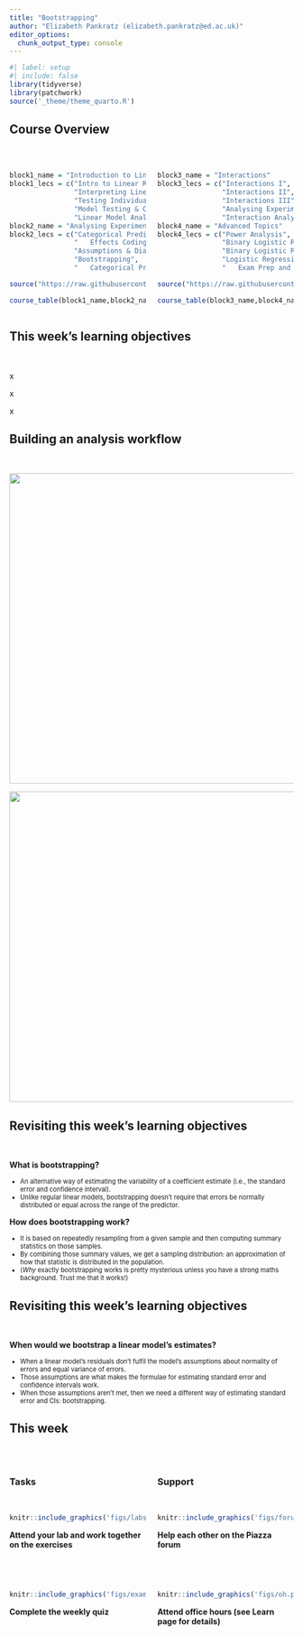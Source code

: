 ```yaml
---
title: "Bootstrapping"
author: "Elizabeth Pankratz (elizabeth.pankratz@ed.ac.uk)"
editor_options: 
  chunk_output_type: console
---
```


```r
#| label: setup
#| include: false
library(tidyverse)
library(patchwork)
source('_theme/theme_quarto.R')
```


## Course Overview {.smaller}

<br>

:::: {.columns}

::: {.column width="50%"}

```r
block1_name = "Introduction to Linear Models"
block1_lecs = c("Intro to Linear Regression",
                "Interpreting Linear Models",
                "Testing Individual Predictors",
                "Model Testing & Comparison",
                "Linear Model Analysis")
block2_name = "Analysing Experimental Studies"
block2_lecs = c("Categorical Predictors & Dummy Coding",
                "	Effects Coding & Coding Specific Contrasts",
                "Assumptions & Diagnostics",
                "Bootstrapping",
                "	Categorical Predictor Analysis")

source("https://raw.githubusercontent.com/uoepsy/junk/main/R/course_table.R")

course_table(block1_name,block2_name,block1_lecs,block2_lecs,week = 9)
```

:::

::: {.column width="50%"}

```r
block3_name = "Interactions"
block3_lecs = c("Interactions I",
                "Interactions II",
                "Interactions III",
                "Analysing Experiments",
                "Interaction Analysis")
block4_name = "Advanced Topics"
block4_lecs = c("Power Analysis",
                "Binary Logistic Regression I",
                "Binary Logistic Regression II",
                "Logistic Regression Analysis",
                "	Exam Prep and Course Q&A")

source("https://raw.githubusercontent.com/uoepsy/junk/main/R/course_table.R")

course_table(block3_name,block4_name,block3_lecs,block4_lecs,week = 0)
```

:::

::::

## This week's learning objectives

<br>

::: {.fragment}
::: {.dapr2callout}
x
:::
:::

::: {.fragment}
::: {.dapr2callout}
x
:::
:::

::: {.fragment}
::: {.dapr2callout}
x
:::
:::


## Building an analysis workflow

<br> 

::: {.r-stack}
![](figs/block2-flowchart-09-0.svg){.fragment height="550" }

![](figs/block2-flowchart-09-1.svg){.fragment height="550" }
:::





## Revisiting this week's learning objectives

<br>

::: {}
::: {.dapr2callout}
**What is bootstrapping?**

::: {style="font-size: 80%;"}
- An alternative way of estimating the variability of a coefficient estimate (i.e., the standard error and confidence interval).
- Unlike regular linear models, bootstrapping doesn't require that errors be normally distributed or equal across the range of the predictor.
:::

:::
:::


::: {}
::: {.dapr2callout}
**How does bootstrapping work?**

::: {style="font-size: 80%;"}
- It is based on repeatedly resampling from a given sample and then computing summary statistics on those samples.
- By combining those summary values, we get a sampling distribution: an approximation of how that statistic is distributed in the population.
- (*Why* exactly bootstrapping works is pretty mysterious unless you have a strong maths background. Trust me that it works!)
:::

:::
:::


## Revisiting this week's learning objectives

<br>

::: {}
::: {.dapr2callout}
**When would we bootstrap a linear model's estimates?**

::: {style="font-size: 80%;"}
- When a linear model's residuals don't fulfil the model's assumptions about normality of errors and equal variance of errors.
- Those assumptions are what makes the formulae for estimating standard error and confidence intervals work.
- When those assumptions aren't met, then we need a different way of estimating standard error and CIs: bootstrapping.
:::

:::
:::



## This week 

<br>

:::: {.columns}
::: {.column width="50%"}

### Tasks

<br>

```r
knitr::include_graphics('figs/labs.svg')
```

**Attend your lab and work together on the exercises** 

:::
::: {.column width="50%"}

### Support

<br>

```r
knitr::include_graphics('figs/forum.svg')
```

**Help each other on the Piazza forum**

:::
::::

<br>

:::: {.columns}
::: {.column width="50%"}

```r
knitr::include_graphics('figs/exam.svg')
```

**Complete the weekly quiz**

:::
::: {.column width="50%"}

```r
knitr::include_graphics('figs/oh.png')
```

**Attend office hours (see Learn page for details)**

:::
::::







